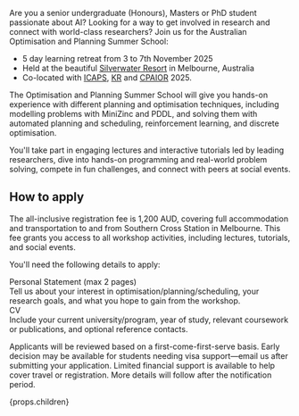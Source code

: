 Are you a senior undergraduate (Honours), Masters or PhD student passionate about AI? Looking for a way to get involved in research and connect with world-class researchers?
Join us for the Australian Optimisation and Planning Summer School:

- 5 day learning retreat from 3 to 7th November 2025
- Held at the beautiful [Silverwater Resort](https://www.silverwaterresort.com.au/) in Melbourne, Australia
- Co-located with [ICAPS](https://icaps25.icaps-conference.org/), [KR](https://kr.org/KR2025/) and [CPAIOR](https://cpaior.org/) 2025.

The Optimisation and Planning Summer School will give you hands-on experience with different planning and optimisation techniques, including modelling problems with MiniZinc and PDDL, and solving them with automated planning and scheduling, reinforcement learning, and discrete optimisation.

You'll take part in engaging lectures and interactive tutorials led by leading researchers, dive into hands-on programming and real-world problem solving, compete in fun challenges, and connect with peers at social events.

<div class="mt-16" />

## How to apply

The all-inclusive registration fee is 1,200 AUD, covering full accommodation and transportation to and from Southern Cross Station in Melbourne. This fee grants you access to all workshop activities, including lectures, tutorials, and social events.

You'll need the following details to apply:

<div className="text-skin-base">Personal Statement (max 2 pages)</div>

<div className="not-prose mb-6 text-sm text-skin-base/70">
  Tell us about your interest in optimisation/planning/scheduling, your research
  goals, and what you hope to gain from the workshop.
</div>

<div className="text-skin-base">CV</div>

<div className="not-prose mb-6 text-sm text-skin-base/70">
  Include your current university/program, year of study, relevant coursework or
  publications, and optional reference contacts.
</div>

Applicants will be reviewed based on a first-come-first-serve basis. Early decision may be available
for students needing visa support—email us after submitting your application.
Limited financial support is available to help cover travel or registration. More details will follow after the notification period.

{props.children}
